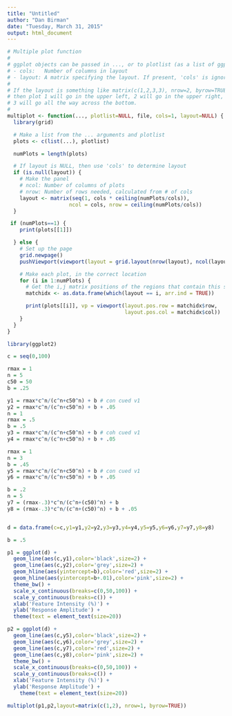 ```yaml
---
title: "Untitled"
author: "Dan Birman"
date: "Tuesday, March 31, 2015"
output: html_document
---
```


```r
# Multiple plot function
#
# ggplot objects can be passed in ..., or to plotlist (as a list of ggplot objects)
# - cols:   Number of columns in layout
# - layout: A matrix specifying the layout. If present, 'cols' is ignored.
#
# If the layout is something like matrix(c(1,2,3,3), nrow=2, byrow=TRUE),
# then plot 1 will go in the upper left, 2 will go in the upper right, and
# 3 will go all the way across the bottom.
#
multiplot <- function(..., plotlist=NULL, file, cols=1, layout=NULL) {
  library(grid)

  # Make a list from the ... arguments and plotlist
  plots <- c(list(...), plotlist)

  numPlots = length(plots)

  # If layout is NULL, then use 'cols' to determine layout
  if (is.null(layout)) {
    # Make the panel
    # ncol: Number of columns of plots
    # nrow: Number of rows needed, calculated from # of cols
    layout <- matrix(seq(1, cols * ceiling(numPlots/cols)),
                    ncol = cols, nrow = ceiling(numPlots/cols))
  }

 if (numPlots==1) {
    print(plots[[1]])

  } else {
    # Set up the page
    grid.newpage()
    pushViewport(viewport(layout = grid.layout(nrow(layout), ncol(layout))))

    # Make each plot, in the correct location
    for (i in 1:numPlots) {
      # Get the i,j matrix positions of the regions that contain this subplot
      matchidx <- as.data.frame(which(layout == i, arr.ind = TRUE))

      print(plots[[i]], vp = viewport(layout.pos.row = matchidx$row,
                                      layout.pos.col = matchidx$col))
    }
  }
}
```

```r
library(ggplot2)
```

```r

c = seq(0,100)

rmax = 1
n = 5
c50 = 50
b = .25

y1 = rmax*c^n/(c^n+c50^n) + b # con cued v1
y2 = rmax*c^n/(c^n+c50^n) + b + .05
n = 1
rmax = .5
b = .5
y3 = rmax*c^n/(c^n+c50^n) + b # coh cued v1
y4 = rmax*c^n/(c^n+c50^n) + b + .05

rmax = 1
n = 3
b = .45
y5 = rmax*c^n/(c^n+c50^n) + b # con cued v1
y6 = rmax*c^n/(c^n+c50^n) + b + .05

b = .2
n = 5
y7 = (rmax-.3)*c^n/(c^n+(c50)^n) + b
y8 = (rmax-.3)*c^n/(c^n+(c50)^n) + b + .05


d = data.frame(c=c,y1=y1,y2=y2,y3=y3,y4=y4,y5=y5,y6=y6,y7=y7,y8=y8)


```

```r
b = .5

p1 = ggplot(d) +
  geom_line(aes(c,y1),color='black',size=2) +
  geom_line(aes(c,y2),color='grey',size=2) +
  geom_hline(aes(yintercept=b),color='red',size=2) +
  geom_hline(aes(yintercept=b+.01),color='pink',size=2) +
  theme_bw() +
  scale_x_continuous(breaks=c(0,50,100)) +
  scale_y_continuous(breaks=c()) +
  xlab('Feature Intensity (%)') +
  ylab('Response Amplitude') +
  theme(text = element_text(size=20))

p2 = ggplot(d) +
  geom_line(aes(c,y5),color='black',size=2) + 
  geom_line(aes(c,y6),color='grey',size=2) + 
  geom_line(aes(c,y7),color='red',size=2) + 
  geom_line(aes(c,y8),color='pink',size=2) + 
  theme_bw() +
  scale_x_continuous(breaks=c(0,50,100)) +
  scale_y_continuous(breaks=c()) +
  xlab('Feature Intensity (%)') +
  ylab('Response Amplitude') +
    theme(text = element_text(size=20))
```

```r
multiplot(p1,p2,layout=matrix(c(1,2), nrow=1, byrow=TRUE))
```



